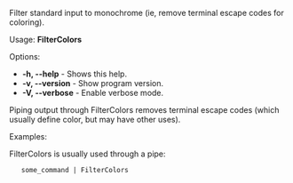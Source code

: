 Filter standard input to monochrome (ie, remove terminal escape codes for coloring).

Usage: '''FilterColors'''

Options:
* '''-h, --help''' - Shows this help.
* '''-v, --version''' - Show program version.
* '''-V, --verbose''' - Enable verbose mode.

Piping output through FilterColors removes terminal escape codes (which usually define color, but may have other uses).

Examples:

FilterColors is usually used through a pipe:


    some_command | FilterColors 


{{Scripts}}
